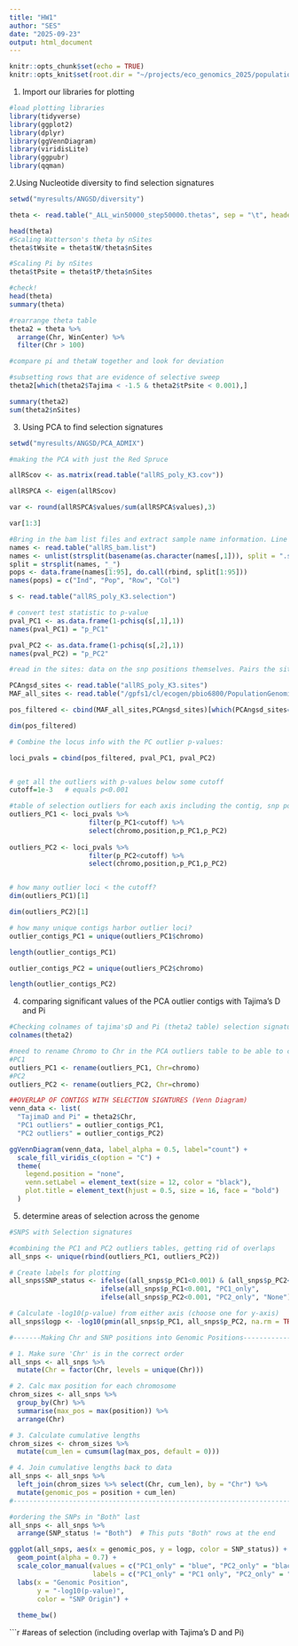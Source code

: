 ```yaml
---
title: "HW1"
author: "SES"
date: "2025-09-23"
output: html_document
---
```


```r
knitr::opts_chunk$set(echo = TRUE)
knitr::opts_knit$set(root.dir = "~/projects/eco_genomics_2025/population_genomics")
```

1. Import our libraries for plotting 
```r
#load plotting libraries 
library(tidyverse)
library(ggplot2)
library(dplyr)
library(ggVennDiagram)
library(viridisLite)
library(ggpubr)
library(qqman)
```
2.Using Nucleotide diversity to find selection signatures
```r
setwd("myresults/ANGSD/diversity")

theta <- read.table("_ALL_win50000_step50000.thetas", sep = "\t", header = T)

head(theta)
#Scaling Watterson's theta by nSites
theta$tWsite = theta$tW/theta$nSites 

#Scaling Pi by nSites
theta$tPsite = theta$tP/theta$nSites 

#check!
head(theta)
summary(theta)

#rearrange theta table 
theta2 = theta %>% 
  arrange(Chr, WinCenter) %>%
  filter(Chr > 100)

#compare pi and thetaW together and look for deviation 

#subsetting rows that are evidence of selective sweep
theta2[which(theta2$Tajima < -1.5 & theta2$tPsite < 0.001),]

summary(theta2)
sum(theta2$nSites)

```

3. Using PCA to find selection signatures 
```r
setwd("myresults/ANGSD/PCA_ADMIX")

#making the PCA with just the Red Spruce 

allRScov <- as.matrix(read.table("allRS_poly_K3.cov"))

allRSPCA <- eigen(allRScov)

var <- round(allRSPCA$values/sum(allRSPCA$values),3)

var[1:3]

#Bring in the bam list files and extract sample name information. Line 40 is the data frame with the list of names. The last number is the number of samples (1-95)
names <- read.table("allRS_bam.list")
names <- unlist(strsplit(basename(as.character(names[,1])), split = ".sorted.rmdup.bam"))
split = strsplit(names, "_")
pops <- data.frame(names[1:95], do.call(rbind, split[1:95]))
names(pops) = c("Ind", "Pop", "Row", "Col")

s <- read.table("allRS_poly_K3.selection")

# convert test statistic to p-value
pval_PC1 <- as.data.frame(1-pchisq(s[,1],1))
names(pval_PC1) = "p_PC1"

pval_PC2 <- as.data.frame(1-pchisq(s[,2],1))
names(pval_PC2) = "p_PC2"

#read in the sites: data on the snp positions themselves. Pairs the site information with sites that were selected for analysis in the outlier test.

PCAngsd_sites <- read.table("allRS_poly_K3.sites")
MAF_all_sites <- read.table("/gpfs1/cl/ecogen/pbio6800/PopulationGenomics/ANGSD/allRS_poly.mafs.gz", header=T)

pos_filtered <- cbind(MAF_all_sites,PCAngsd_sites)[which(PCAngsd_sites==1),]

dim(pos_filtered)

# Combine the locus info with the PC outlier p-values:

loci_pvals = cbind(pos_filtered, pval_PC1, pval_PC2)


# get all the outliers with p-values below some cutoff
cutoff=1e-3   # equals p<0.001

#table of selection outliers for each axis including the contig, snp position, and p_values 
outliers_PC1 <- loci_pvals %>%
                    filter(p_PC1<cutoff) %>%
                    select(chromo,position,p_PC1,p_PC2)
                    
outliers_PC2 <- loci_pvals %>%
                    filter(p_PC2<cutoff) %>%
                    select(chromo,position,p_PC1,p_PC2)


# how many outlier loci < the cutoff?
dim(outliers_PC1)[1]

dim(outliers_PC2)[1]

# how many unique contigs harbor outlier loci?
outlier_contigs_PC1 = unique(outliers_PC1$chromo)

length(outlier_contigs_PC1)

outlier_contigs_PC2 = unique(outliers_PC2$chromo)

length(outlier_contigs_PC2)
```
4. comparing significant values of the PCA outlier contigs with Tajima's D and Pi 
```r
#Checking colnames of tajima'sD and Pi (theta2 table) selection signatures
colnames(theta2)

#need to rename Chromo to Chr in the PCA outliers table to be able to compare the 3 tables 
#PC1
outliers_PC1 <- rename(outliers_PC1, Chr=chromo)
#PC2
outliers_PC2 <- rename(outliers_PC2, Chr=chromo)

##OVERLAP OF CONTIGS WITH SELECTION SIGNTURES (Venn Diagram)
venn_data <- list( 
  "TajimaD and Pi" = theta2$Chr, 
  "PC1 outliers" = outlier_contigs_PC1, 
  "PC2 outliers" = outlier_contigs_PC2)

ggVennDiagram(venn_data, label_alpha = 0.5, label="count") +
  scale_fill_viridis_c(option = "C") +
  theme(
    legend.position = "none",
    venn.setLabel = element_text(size = 12, color = "black"),
    plot.title = element_text(hjust = 0.5, size = 16, face = "bold")
  )
```

5. determine areas of selection across the genome 
```r
#SNPS with Selection signatures

#combining the PC1 and PC2 outliers tables, getting rid of overlaps  
all_snps <- unique(rbind(outliers_PC1, outliers_PC2))

# Create labels for plotting
all_snps$SNP_status <- ifelse((all_snps$p_PC1<0.001) & (all_snps$p_PC2<0.001), "Both",
                       ifelse(all_snps$p_PC1<0.001, "PC1_only",
                       ifelse(all_snps$p_PC2<0.001, "PC2_only", "None")))

# Calculate -log10(p-value) from either axis (choose one for y-axis)
all_snps$logp <- -log10(pmin(all_snps$p_PC1, all_snps$p_PC2, na.rm = TRUE))

#-------Making Chr and SNP positions into Genomic Positions-------------------------------

# 1. Make sure 'Chr' is in the correct order 
all_snps <- all_snps %>%
  mutate(Chr = factor(Chr, levels = unique(Chr)))

# 2. Calc max position for each chromosome
chrom_sizes <- all_snps %>%
  group_by(Chr) %>%
  summarise(max_pos = max(position)) %>%
  arrange(Chr)

# 3. Calculate cumulative lengths
chrom_sizes <- chrom_sizes %>%
  mutate(cum_len = cumsum(lag(max_pos, default = 0)))

# 4. Join cumulative lengths back to data
all_snps <- all_snps %>%
  left_join(chrom_sizes %>% select(Chr, cum_len), by = "Chr") %>%
  mutate(genomic_pos = position + cum_len)
#-----------------------------------------------------------------------------------------

#ordering the SNPs in "Both" last
all_snps <- all_snps %>%
  arrange(SNP_status != "Both")  # This puts "Both" rows at the end

ggplot(all_snps, aes(x = genomic_pos, y = logp, color = SNP_status)) +
  geom_point(alpha = 0.7) +
  scale_color_manual(values = c("PC1_only" = "blue", "PC2_only" = "black", "Both" = "red"),
                     labels = c("PC1_only" = "PC1 only", "PC2_only" = "PC2 only", "Both" = "Both")) +
  labs(x = "Genomic Position",
       y = "-log10(p-value)",
       color = "SNP Origin") +
  
  theme_bw()

```

```r
#areas of selection (including overlap with Tajima's D and Pi)


